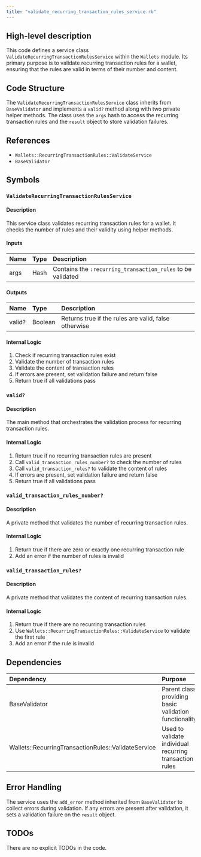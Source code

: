 ```yaml
---
title: "validate_recurring_transaction_rules_service.rb"
---
```


## High-level description
This code defines a service class `ValidateRecurringTransactionRulesService` within the `Wallets` module. Its primary purpose is to validate recurring transaction rules for a wallet, ensuring that the rules are valid in terms of their number and content.

## Code Structure
The `ValidateRecurringTransactionRulesService` class inherits from `BaseValidator` and implements a `valid?` method along with two private helper methods. The class uses the `args` hash to access the recurring transaction rules and the `result` object to store validation failures.

## References
- `Wallets::RecurringTransactionRules::ValidateService`
- `BaseValidator`

## Symbols

### `ValidateRecurringTransactionRulesService`
#### Description
This service class validates recurring transaction rules for a wallet. It checks the number of rules and their validity using helper methods.

#### Inputs
| Name | Type | Description |
|:-----|:-----|:------------|
| args | Hash | Contains the `:recurring_transaction_rules` to be validated |

#### Outputs
| Name | Type | Description |
|:-----|:-----|:------------|
| valid? | Boolean | Returns true if the rules are valid, false otherwise |

#### Internal Logic
1. Check if recurring transaction rules exist
2. Validate the number of transaction rules
3. Validate the content of transaction rules
4. If errors are present, set validation failure and return false
5. Return true if all validations pass

### `valid?`
#### Description
The main method that orchestrates the validation process for recurring transaction rules.

#### Internal Logic
1. Return true if no recurring transaction rules are present
2. Call `valid_transaction_rules_number?` to check the number of rules
3. Call `valid_transaction_rules?` to validate the content of rules
4. If errors are present, set validation failure and return false
5. Return true if all validations pass

### `valid_transaction_rules_number?`
#### Description
A private method that validates the number of recurring transaction rules.

#### Internal Logic
1. Return true if there are zero or exactly one recurring transaction rule
2. Add an error if the number of rules is invalid

### `valid_transaction_rules?`
#### Description
A private method that validates the content of recurring transaction rules.

#### Internal Logic
1. Return true if there are no recurring transaction rules
2. Use `Wallets::RecurringTransactionRules::ValidateService` to validate the first rule
3. Add an error if the rule is invalid

## Dependencies
| Dependency | Purpose |
|:-----------|:--------|
| BaseValidator | Parent class providing basic validation functionality |
| Wallets::RecurringTransactionRules::ValidateService | Used to validate individual recurring transaction rules |

## Error Handling
The service uses the `add_error` method inherited from `BaseValidator` to collect errors during validation. If any errors are present after validation, it sets a validation failure on the `result` object.

## TODOs
There are no explicit TODOs in the code.